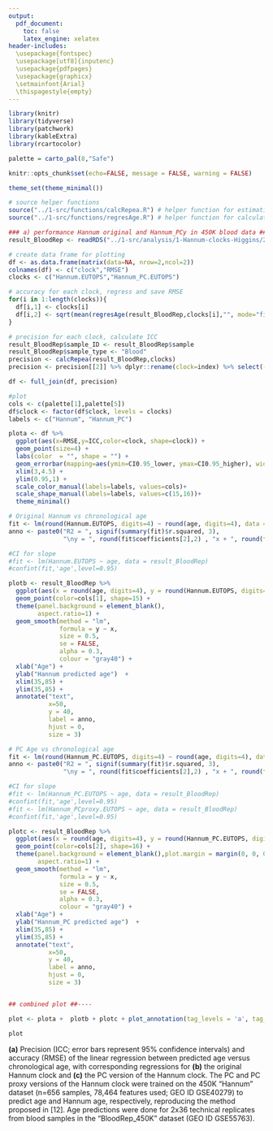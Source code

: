 ```yaml
---
output:
  pdf_document:
    toc: false
    latex_engine: xelatex
header-includes:
  \usepackage{fontspec}
  \usepackage[utf8]{inputenc}
  \usepackage{pdfpages}
  \usepackage{graphicx}
  \setmainfont{Arial}
  \thispagestyle{empty}
---
```


```r
library(knitr)
library(tidyverse)
library(patchwork)
library(kableExtra)
library(rcartocolor)

palette = carto_pal(8,"Safe")

knitr::opts_chunk$set(echo=FALSE, message = FALSE, warning = FALSE)

theme_set(theme_minimal())

# source helper functions
source("../1-src/functions/calcRepea.R") # helper function for estimating precision/repeatability
source("../1-src/functions/regresAge.R") # helper function for calculating root mean squared error

```


```r

### a) performance Hannum original and Hannum_PCy in 450K blood data ##----
result_BloodRep <- readRDS("../1-src/analysis/1-Hannum-clocks-Higgins/2-output/pheno_BloodRep_450K_Hannum_PC.Rds")

# create data frame for plotting
df <- as.data.frame(matrix(data=NA, nrow=2,ncol=2))
colnames(df) <- c("clock","RMSE")
clocks <- c("Hannum.EUTOPS","Hannum_PC.EUTOPS")

# accuracy for each clock, regress and save RMSE
for(i in 1:length(clocks)){
  df[i,1] <- clocks[i]
  df[i,2] <- sqrt(mean(regresAge(result_BloodRep,clocks[i],"", mode="fitting")$residuals^2)) 
}

# precision for each clock, calculate ICC
result_BloodRep$sample_ID <- result_BloodRep$sample
result_BloodRep$sample_type <- "Blood"
precision <- calcRepea(result_BloodRep,clocks)
precision <- precision[[2]] %>% dplyr::rename(clock=index) %>% select(-sample_type)

df <- full_join(df, precision)

#plot
cols <- c(palette[1],palette[5])
df$clock <- factor(df$clock, levels = clocks)
labels <- c("Hannum", "Hannum_PC")

plota <- df %>%
  ggplot(aes(x=RMSE,y=ICC,color=clock, shape=clock)) +
  geom_point(size=4) +
  labs(color  = "", shape = "") +
  geom_errorbar(mapping=aes(ymin=CI0.95_lower, ymax=CI0.95_higher), width=0.2, size=0.2) + 
  xlim(3,4.5) +
  ylim(0.95,1) +
  scale_color_manual(labels=labels, values=cols)+
  scale_shape_manual(labels=labels, values=c(15,16))+
  theme_minimal()

# Original Hannum vs chronological age
fit <- lm(round(Hannum.EUTOPS, digits=4) ~ round(age, digits=4), data = result_BloodRep)
anno <- paste0("R2 = ", signif(summary(fit)$r.squared, 3),
               "\ny = ", round(fit$coefficients[2],2) , "x + ", round(fit$coefficients[1],2))

#CI for slope
#fit <- lm(Hannum.EUTOPS ~ age, data = result_BloodRep)
#confint(fit,'age',level=0.95)

plotb <- result_BloodRep %>%
  ggplot(aes(x = round(age, digits=4), y = round(Hannum.EUTOPS, digits=4))) +
  geom_point(color=cols[1], shape=15) +
  theme(panel.background = element_blank(),
        aspect.ratio=1) +
  geom_smooth(method = "lm",
              formula = y ~ x,
              size = 0.5,
              se = FALSE,
              alpha = 0.3,
              colour = "gray40") +
  xlab("Age") +
  ylab("Hannum predicted age")  +
  xlim(35,85) +
  ylim(35,85) +
  annotate("text",
           x=50,
           y = 40,
           label = anno,
           hjust = 0,
           size = 3) 

# PC Age vs chronological age
fit <- lm(round(Hannum_PC.EUTOPS, digits=4) ~ round(age, digits=4), data = result_BloodRep)
anno <- paste0("R2 = ", signif(summary(fit)$r.squared, 3),
               "\ny = ", round(fit$coefficients[2],2) , "x + ", round(fit$coefficients[1],2))

#CI for slope
#fit <- lm(Hannum_PC.EUTOPS ~ age, data = result_BloodRep)
#confint(fit,'age',level=0.95)
#fit <- lm(Hannum_PCproxy.EUTOPS ~ age, data = result_BloodRep)
#confint(fit,'age',level=0.95)

plotc <- result_BloodRep %>%
  ggplot(aes(x = round(age, digits=4), y = round(Hannum_PC.EUTOPS, digits=4))) +
  geom_point(color=cols[2], shape=16) +
  theme(panel.background = element_blank(),plot.margin = margin(0, 0, 0, 0, "pt"),
        aspect.ratio=1) +
  geom_smooth(method = "lm",
              formula = y ~ x,
              size = 0.5,
              se = FALSE,
              alpha = 0.3,
              colour = "gray40") +
  xlab("Age") +
  ylab("Hannum_PC predicted age")  +
  xlim(35,85) +
  ylim(35,85) +
  annotate("text",
           x=50,
           y = 40,
           label = anno,
           hjust = 0,
           size = 3) 


## combined plot ##----

plot <- plota +  plotb + plotc + plot_annotation(tag_levels = 'a', tag_prefix = '(', tag_suffix = ')')

plot

```

\subsection{Additional file 2. Performance of original and PC versions [12] of the Hannum clock in the test set "BloodRep\_450K".} **(a)** Precision (ICC; error bars represent 95% confidence intervals) and
accuracy (RMSE) of the linear regression between predicted age versus chronological
age, with corresponding regressions for **(b)** the original Hannum clock and **(c)** the PC version of the Hannum clock. The PC and PC proxy versions of the Hannum clock were trained on the 450K "Hannum" dataset (n=656 samples, 78,464 features used; GEO ID GSE40279) to predict age and Hannum age, respectively, reproducing the method proposed in [12]. Age predictions were done for 2x36 technical replicates from blood samples in the "BloodRep_450K" dataset (GEO ID GSE55763).